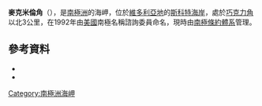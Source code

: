 {{coord|77|55|S|164|34|E|source:GNIS|display=title}}

'''麥克米倫角'''（{{lang-en|MacMillan Point}}），是[[南極洲|南極洲]]的海岬，位於[[維多利亞地|維多利亞地]]的[[斯科特海岸|斯科特海岸]]，處於[[巧克力角|巧克力角]]以北3公里，在1992年由[[美國|美國]]南極名稱諮詢委員命名，現時由[[南極條約體系|南極條約體系]]管理。

==參考資料==
*{{cite gnis | type = antarid | id = 9250| name = MacMillan Point | accessdate = 2013-07-22}}
*{{usgs-gazetteer|id=9250}}

{{DEFAULTSORT:MacMillan Point}}
[[Category:南極洲海岬|Category:南極洲海岬]]


{{ScottCoast-geo-stub}}